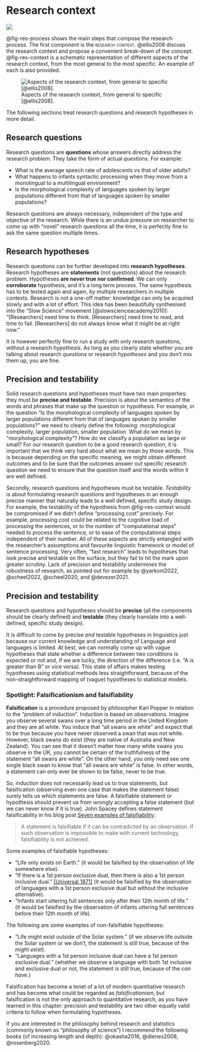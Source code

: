 # Research context {#sec-res-context}

![](https://img.shields.io/badge/Area-Research_methods-blue)

@fig-res-process shows the main steps that compose the research process. The first component is the [research context]{.smallcaps}. @ellis2008 discuss the research context and propose a convenient break-down of the concept. @fig-res-context is a schematic representation of different aspects of the research context, from the most general to the most specific. An example of each is also provided.

![Aspects of the research context, from general to specific [@ellis2008].](img/research-topic.png){#fig-res-context}

The following sections treat research questions and research hypotheses in more detail.

## Research questions

Research questions are **questions** whose answers directly address the research problem. They take the form of actual *questions*. For example:

-   What is the average speech rate of adolescents vs that of older adults?
-   What happens to infants syntactic processing when they move from a monolingual to a multilingual environment?
-   Is the morphological complexity of languages spoken by larger populations different from that of languages spoken by smaller populations?

Research questions are always necessary, independent of the type and objective of the research. While there is an undue pressure on researcher to come up with "novel" research questions all the time, it is perfectly fine to ask the same question multiple times.

<!-- TODO: Add link to repro/repli -->

## Research hypotheses

Research questions can be further developed into **research hypotheses**. Research hypotheses are **statements** (not questions) about the research problem. Hypotheses **are never true nor confirmed**. We can only **corroborate** hypothesis, and it's a long term process. The same hypothesis has to be tested again and again, by multiple researchers in multiple contexts. Research is not a one-off matter: knowledge can only be acquired slowly and with a lot of effort. This idea has been beautifully synthesised into the "Slow Science" movement [@slowscienceacademy2010]: "\[Researchers\] need time to think. \[Researchers\] need time to read, and time to fail. \[Researchers\] do not always know what it might be at right now."

It is however perfectly fine to run a study with only research questions, without a research hypothesis. As long as you clearly state whether you are talking about research *questions* or research *hypotheses* and you don't mix them up, you are fine.

## Precision and testability

Solid research questions and hypotheses must have two main properties: they must be **precise and testable**. Precision is about the semantics of the words and phrases that make up the question or hypothesis. For example, in the question "Is the morphological complexity of languages spoken by larger populations different from that of languages spoken by smaller populations?" we need to clearly define the following: morphological complexity, larger population, smaller population. What do we mean by "morphological complexity"? How do we classify a population as large or small? For our research question to be a good research question, it is important that we think very hard about what we mean by those words. This is because depending on the specific meaning, we might obtain different outcomes and to be sure that the outcomes answer out specific research question we need to ensure that the question itself and the words within it are well defined.

Secondly, research questions and hypotheses must be testable. *Testability* is about formulating research questions and hypotheses in an enough precise manner that naturally leads to a well defined, specific study design. For example, the testability of the hypothesis from @fig-res-context would be compromised if we didn't define "processing cost" precisely. For example, processing cost could be related to the cognitive load of processing the sentences, or to the number of "computational steps" needed to process the sentence, or to ease of the computational steps independent of their number. All of these aspects are strictly entangled with the researcher's assumptions and favourite linguistic framework or model of sentence processing. Very often, "fast research" leads to hypotheses that look precise and testable on the surface, but they fail to hit the mark upon greater scrutiny. Lack of precision and testability undermines the robustness of research, as pointed out for example by @yarkoni2022, @scheel2022, @scheel2020, and @devezer2021.

::: callout-tip
## Precision and testability

Research questions and hypotheses should be **precise** (all the components should be clearly defined) and **testable** (they clearly translate into a well-defined, specific study design).
:::

It is difficult to come by precise *and* testable hypotheses in linguistics just because our current knowledge and understanding of Language and languages is limited. At best, we can normally come up with vague hypotheses that state whether a difference between two conditions is expected or not and, if we are lucky, the direction of the difference (i.e. "A is greater than B" or vice versa). This state of affairs makes testing hypotheses using statistical methods less straightforward, because of the non-straightforward mapping of (vague) hypotheses to statistical models.

::: {.callout-important collapse="true"}
### Spotlight: Falsificationism and falsifiability

**Falsification** is a procedure proposed by philosopher Karl Popper in relation to the "problem of induction". Induction is based on observations. Imagine you observe several swans over a long time period in the United Kingdom and they are all white. You induce that "all swans are white" and expect that to be true because you have never observed a swan that was not white. However, black swans do exist (they are native of Australia and New Zealand). You can see that it doesn't matter how many white swans you observe in the UK, you cannot be certain of the truthfulness of the statement "all swans are white". On the other hand, you only need see one single black swan to know that "all swans are white" is false. In other words, a statement can only ever be shown to be false, never to be true.

So, induction does not necessarily lead us to true statements, but falsification (observing even one case that makes the statement false) surely tells us which statements are false. A falsifiable statement or hypothesis should prevent us from wrongly accepting a false statement (but we can never know if it is true). John Spacey defines statement falsificability in his blog post [Seven examples of falsifiability](https://simplicable.com/new/falsifiability):

> A statement is falsifiable if it can be contradicted by an observation. If such observation is impossible to make with current technology, falsifiability is not achieved.

Some examples of falsifiable hypotheses:

-   "Life only exists on Earth." (it would be falsified by the observation of life somewhere else).
-   "If there is a 1st person exclusive dual, then there is also a 1st person inclusive dual." [\[Universal 1871\]](https://typo.uni-konstanz.de/rara/universals-archive/1876/) (it would be falsified by the observation of languages with a 1st person exclusive dual but without the inclusive alternative).
-   "Infants start uttering full sentences only after their 12th month of life." (it would be falsified by the observation of infants uttering full sentences before their 12th month of life).

The following are some examples of non-falsifiable hypotheses:

-   "Life might exist outside of the Solar system." (if we observe life outside the Solar system or we don't, the statement is still true, because of the *might exist*).
-   "Languages with a 1st person inclusive dual can have a 1st person exclusive dual." (whether we observe a language with both 1st inclusive and exclusive dual or not, the statement is still true, because of the *can have*.)

Falsification has become a tenet of a lot of modern quantitative research and has become what could be regarded as *falsificationism*, but falsification is not the only approach to quantitative research, as you have learned in this chapter: precision and testability are two other equally valid criteria to follow when formulating hypotheses.

If you are interested in the philosophy behind research and statistics (commonly known as "philosophy of science") I recommend the following books (of increasing length and depth): @okasha2016, @dienes2008, @rosenberg2020.
:::
